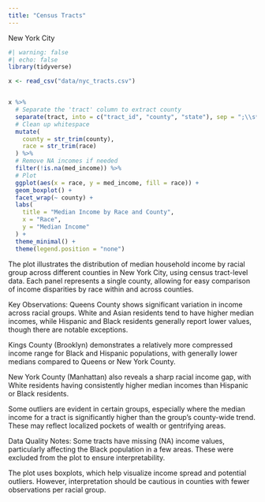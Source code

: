 ```yaml
---
title: "Census Tracts"
---
```


New York City


```r
#| warning: false
#| echo: false
library(tidyverse)

x <- read_csv("data/nyc_tracts.csv")


x %>%
  # Separate the 'tract' column to extract county
  separate(tract, into = c("tract_id", "county", "state"), sep = ";\\s*") %>%
  # Clean up whitespace
  mutate(
    county = str_trim(county),
    race = str_trim(race)
  ) %>%
  # Remove NA incomes if needed
  filter(!is.na(med_income)) %>%
  # Plot
  ggplot(aes(x = race, y = med_income, fill = race)) +
  geom_boxplot() +
  facet_wrap(~ county) +
  labs(
    title = "Median Income by Race and County",
    x = "Race",
    y = "Median Income"
  ) +
  theme_minimal() +
  theme(legend.position = "none")
```

The plot illustrates the distribution of median household income by racial group across different counties in New York City, using census tract-level data. Each panel represents a single county, allowing for easy comparison of income disparities by race within and across counties.

Key Observations:
Queens County shows significant variation in income across racial groups. White and Asian residents tend to have higher median incomes, while Hispanic and Black residents generally report lower values, though there are notable exceptions.

Kings County (Brooklyn) demonstrates a relatively more compressed income range for Black and Hispanic populations, with generally lower medians compared to Queens or New York County.

New York County (Manhattan) also reveals a sharp racial income gap, with White residents having consistently higher median incomes than Hispanic or Black residents.

Some outliers are evident in certain groups, especially where the median income for a tract is significantly higher than the group’s county-wide trend. These may reflect localized pockets of wealth or gentrifying areas.

Data Quality Notes:
Some tracts have missing (NA) income values, particularly affecting the Black population in a few areas. These were excluded from the plot to ensure interpretability.

The plot uses boxplots, which help visualize income spread and potential outliers. However, interpretation should be cautious in counties with fewer observations per racial group.
